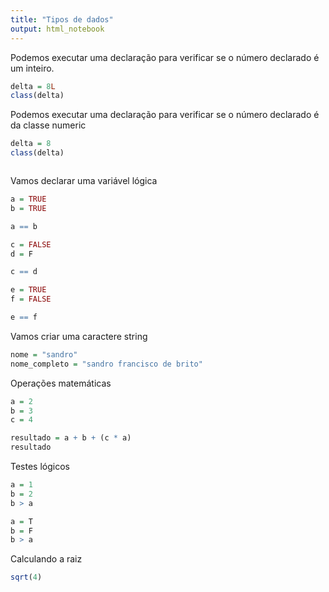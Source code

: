 ```yaml
---
title: "Tipos de dados"
output: html_notebook
---
```


Podemos executar uma declaração para verificar se o número declarado é um inteiro.

```r
delta = 8L
class(delta)
```

Podemos executar uma declaração para verificar se o número declarado é da classe 
numeric
```r
delta = 8
class(delta)
```
```r
```

Vamos declarar uma variável lógica
```r
a = TRUE
b = TRUE

a == b
```
```r
c = FALSE
d = F

c == d
```

```r
e = TRUE
f = FALSE

e == f
```
Vamos criar uma caractere string
```r
nome = "sandro"
nome_completo = "sandro francisco de brito"
```


Operações matemáticas
```r
a = 2
b = 3
c = 4

resultado = a + b + (c * a)
resultado
```
Testes lógicos
```r
a = 1
b = 2
b > a
```
```r
a = T
b = F
b > a
```
Calculando a raiz
```r
sqrt(4)
```




